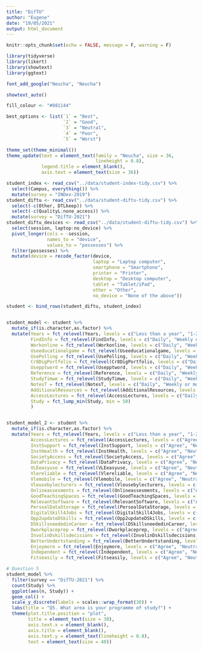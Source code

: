 ```yaml
---
title: "DifTU"
author: "Eugene"
date: "19/05/2021"
output: html_document
---
```


```r
knitr::opts_chunk$set(echo = FALSE, message = F, warning = F)
```

```r
library(tidyverse)
library(likert)
library(showtext)
library(ggtext)

font_add_google("Neucha", "Neucha")

showtext_auto()

fill_colour <- "#881144"

best_options <- list(`1` = "Best", 
                     `2` = "Good", 
                     `3` = "Neutral", 
                     `4` = "Poor", 
                     `5` = "Worst")

theme_set(theme_minimal())
theme_update(text = element_text(family = "Neucha", size = 36, 
                                 lineheight = 0.8),
             legend.title = element_blank(),
             axis.text = element_text(size = 36))

student_index <- read_csv("../data/student-index-tidy.csv") %>% 
  select(Campus, everything()) %>% 
  mutate(survey = "INDex-2019")
student_diftu <- read_csv("../data/student-diftu-tidy.csv") %>% 
  select(-c(Other, DTLkeep)) %>% 
  select(-c(QualityL:none_access)) %>% 
  mutate(survey = "DifTU-2021")
student_diftu_devices <- read_csv("../data/student-diftu-tidy.csv") %>% 
  select(session, laptop:no_device) %>% 
  pivot_longer(cols = -session, 
               names_to = "device", 
               values_to = "possesses") %>% 
  filter(possesses) %>% 
  mutate(device = recode_factor(device,
                                laptop = "Laptop computer",
                                smartphone = "Smartphone",
                                printer = "Printer",
                                desktop = "Desktop computer",
                                tablet = "Tablet/iPad",
                                other = "Other",
                                no_device = "None of the above"))

student <- bind_rows(student_diftu, student_index)


student_model <- student %>% 
  mutate_if(is.character,as.factor) %>% 
  mutate(Years = fct_relevel(Years, levels = c("Less than a year", "1-2 years", "2-3 years", "More than 3 years")),
         FindInfo = fct_relevel(FindInfo, levels = c("Daily", "Weekly or more", "Monthly or less", "Never")),
         Workonline = fct_relevel(Workonline, levels = c("Daily", "Weekly or more", "Monthly or less", "Never")),
         Useeducationalgame = fct_relevel(Useeducationalgame, levels = c("Daily", "Weekly or more", "Monthly or less", "Never")),
         UsePolling = fct_relevel(UsePolling, levels = c("Daily", "Weekly or more", "Monthly or less", "Never")),
         Cr8DigPortfolio = fct_relevel(Cr8DigPortfolio, levels = c("Daily", "Weekly or more", "Monthly or less", "Never")),
         Usepptword = fct_relevel(Usepptword, levels = c("Daily", "Weekly or more", "Monthly or less", "Never")),
         Reference = fct_relevel(Reference, levels = c("Daily", "Weekly or more", "Monthly or less", "Never")),
         StudyTimwe = fct_relevel(StudyTimwe, levels = c("Daily", "Weekly or more", "Monthly or less", "Never")),
         NotesT = fct_relevel(NotesT, levels = c("Daily", "Weekly or more", "Monthly or less", "Never")),
         AdditionalResources = fct_relevel(AdditionalResources, levels = c("Daily", "Weekly or more", "Monthly or less", "Never")),
         AccessLectures = fct_relevel(AccessLectures, levels = c("Daily", "Weekly or more", "Monthly or less", "Never")),
         Study = fct_lump_min(Study, min = 50)
         )


student_model_2 <- student %>% 
  mutate_if(is.character,as.factor) %>% 
  mutate(Years = fct_relevel(Years, levels = c("Less than a year", "1-2 years", "2-3 years", "More than 3 years")),
         AccessLectures = fct_relevel(AccessLectures, levels = c("Agree", "Neutral", "Disagree")),
         InstSupport = fct_relevel(InstSupport, levels = c("Agree", "Neutral", "Disagree")),
         InstHealth = fct_relevel(InstHealth, levels = c("Agree", "Neutral", "Disagree")),
         SocietyAccess = fct_relevel(SocietyAccess, levels = c("Agree", "Neutral", "Disagree")),
         DataPrivacy = fct_relevel(DataPrivacy, levels = c("Agree", "Neutral", "Disagree")),
         VLEeasyuse = fct_relevel(VLEeasyuse, levels = c("Agree", "Neutral", "Disagree")),
         Vlereliable = fct_relevel(Vlereliable, levels = c("Agree", "Neutral", "Disagree")),
         Vlemobile = fct_relevel(Vlemobile, levels = c("Agree", "Neutral", "Disagree")),
         Vleusebylecturers = fct_relevel(Vleusebylecturers, levels = c("Agree", "Neutral", "Disagree")),
         Onlineassesments = fct_relevel(Onlineassesments, levels = c("Agree", "Neutral", "Disagree")),
         GoodTeachingSpaces = fct_relevel(GoodTeachingSpaces, levels = c("Agree", "Neutral", "Disagree")),
         RelevantSoftware = fct_relevel(RelevantSoftware, levels = c("Agree", "Neutral", "Disagree")),
         PersoalDataStorage = fct_relevel(PersoalDataStorage, levels = c("Agree", "Neutral", "Disagree")),
         DigitalSkill4Jobs = fct_relevel(DigitalSkill4Jobs, levels = c("Agree", "Neutral", "Disagree")),
         Opp2updateDSkills = fct_relevel(Opp2updateDSkills, levels = c("Agree", "Neutral", "Disagree")),
         DSkillsneededinCareer = fct_relevel(DSkillsneededinCareer, levels = c("Agree", "Neutral", "Disagree")),
         Dworkplaceprep = fct_relevel(Dworkplaceprep, levels = c("Agree", "Neutral", "Disagree")),
         InvolinDskillsdecisions = fct_relevel(InvolinDskillsdecisions, levels = c("Agree", "Neutral", "Disagree")),
         BetterUndertstanding = fct_relevel(BetterUndertstanding, levels = c("Agree", "Neutral", "Disagree")),
         Enjoymore = fct_relevel(Enjoymore, levels = c("Agree", "Neutral", "Disagree")),
         Independent = fct_relevel(Independent, levels = c("Agree", "Neutral", "Disagree")),
         Fitseasily = fct_relevel(Fitseasily, levels = c("Agree", "Neutral", "Disagree")),)

```

```r
# Question 5
student_model %>% 
  filter(survey == "DifTU-2021") %>% 
  count(Study) %>% 
  ggplot(aes(n, Study)) +
  geom_col() +
  scale_y_discrete(labels = scales::wrap_format(30)) +
  labs(title = "Q5. What area is your programme of study?") +
  theme(plot.title.position = "plot",
        title = element_text(size = 30),
        axis.text.x = element_blank(),
        axis.title = element_blank(),
        axis.text.y = element_text(lineheight = 0.8),
        text = element_text(size = 40))
```

<!-- --- -->

<!-- ```{r q6} -->
<!-- # Question 6 -->
<!-- student_model %>%  -->
<!--   filter(!is.na(Age), survey == "DifTU-2021") %>% -->
<!--   mutate(Age = glue::glue("{Age} years")) %>%  -->
<!--   ggplot(aes(fct_rev(Age), fill = survey)) +  -->
<!--   geom_bar(show.legend = F, position = "dodge") + -->
<!--   coord_flip() + -->
<!--   theme(axis.text.x = element_blank(), -->
<!--         axis.title = element_blank()) +  -->
<!--   scale_x_discrete(labels = scales::wrap_format(30)) + -->
<!--   labs(title = "Q6. How old are you?") + -->
<!--   theme(plot.title.position = "plot", -->
<!--         title = element_text(size = 30), -->
<!--         text = element_text(size = 24)) -->
<!-- ``` -->

<!-- --- -->

<!-- ```{r q7} -->

<!-- # Question 7 -->
<!-- student_model %>%  -->
<!--   filter(!is.na(Gender)) %>%  -->
<!--   ggplot(aes(fct_rev(Gender), fill = survey)) +  -->
<!--   geom_bar(show.legend = F, position = "dodge") + -->
<!--   coord_flip() + -->
<!--   theme(axis.text.x = element_blank(), -->
<!--         axis.title = element_blank()) +  -->
<!--   scale_x_discrete(labels = scales::wrap_format(30)) + -->
<!--   labs(title = "Q7. What gender do you identify as?") + -->
<!--   theme(plot.title.position = "plot", -->
<!--         title = element_text(size = 30), -->
<!--         text = element_text(size = 24)) -->
<!-- ``` -->

<!-- --- -->

<!-- ```{r q11} -->
<!-- # Question 11 -->
<!-- student_diftu_devices <- read_csv("../data/student-diftu-tidy.csv") %>%  -->
<!--   select(session, laptop:no_device) %>%  -->
<!--   pivot_longer(cols = -session,  -->
<!--                names_to = "device",  -->
<!--                values_to = "possesses") %>%  -->
<!--   filter(possesses) %>%  -->
<!--   mutate(device = recode_factor(device, -->
<!--                                 laptop = "Laptop computer", -->
<!--                                 smartphone = "Smartphone", -->
<!--                                 printer = "Printer", -->
<!--                                 desktop = "Desktop computer", -->
<!--                                 tablet = "Tablet/iPad", -->
<!--                                 other = "Other", -->
<!--                                 no_device = "None of the above")) -->

<!-- student_diftu_devices %>%  -->
<!--   ggplot(aes(fct_infreq(device) %>% fct_rev)) +  -->
<!--   geom_bar(show.legend = F, position = "dodge", fill = fill_colour) + -->
<!--   coord_flip() + -->
<!--   theme(axis.text.x = element_blank(), -->
<!--         axis.title = element_blank()) +  -->
<!--   scale_x_discrete(labels = scales::wrap_format(30)) + -->
<!--   labs(title = "Q11. Which of these personally-owned devices do you use to support your learning? (Choose all that apply)") + -->
<!--   theme(plot.title.position = "plot", -->
<!--         title = element_text(size = 30), -->
<!--         text = element_text(size = 24)) -->
<!-- ``` -->

<!-- --- -->

<!-- ```{r q12} -->
<!-- # Question 12 -->
<!-- likert <- student_model %>% -->
<!--   as.data.frame %>%  -->
<!--   select(Reference:AccessLectures, survey) %>%  -->
<!--   drop_na()  -->

<!-- likert %>%  -->
<!--   select(Reference:AccessLectures) %>% -->
<!--   rename("Manage links or references" = Reference, -->
<!--          "Organise your study time" = StudyTimwe, -->
<!--          "Make notes or recordings" = NotesT, -->
<!--          "Access lecture notes or recorded lectures" = AccessLectures, -->
<!--          "Look for extra resources not recommended by your lecturer" = AdditionalResources) %>%  -->
<!--   likert(grouping = likert %>% pull(survey)) %>%  -->
<!--   plot(ordered = F, wrap= 60, labeller = labels) +  -->
<!--   labs(title = "Q12. In your own learning time, how often do you use digital tools or apps to…") + -->
<!--   theme(text = element_text(size = 24), -->
<!--         axis.text = element_text(size = 24)) -->
<!-- ``` -->

<!-- --- -->

<!-- ```{r q13} -->
<!-- # Question 13 -->
<!-- read_csv("../data/student-diftu-tidy.csv") %>%  -->
<!--   select(session, online:none_access) %>%  -->
<!--   pivot_longer(cols = -session,  -->
<!--                names_to = "access",  -->
<!--                values_to = "possesses") %>%  -->
<!--   filter(possesses) %>%  -->
<!--   mutate(access = recode_factor(access, -->
<!--                                 online = "Online course materials", -->
<!--                                 wifi = "Reliable Wi-Fi", -->
<!--                                 e_books = "e-books and e-journals", -->
<!--                                 file_storage = "File storage and back-up", -->
<!--                                 recorded_lectures = "Recorded lectures", -->
<!--                                 internet_training = "Internet-based skills training", -->
<!--                                 none_access = "None of the above")) %>%  -->
<!--   ggplot(aes(fct_infreq(access) %>% fct_rev)) +  -->
<!--   geom_bar(show.legend = F, position = "dodge", fill = fill_colour) + -->
<!--   coord_flip() + -->
<!--   theme(axis.text.x = element_blank(), -->
<!--         axis.title = element_blank(), -->
<!--         plot.title.position = "plot") +  -->
<!--   scale_x_discrete(labels = scales::wrap_format(30)) +  -->
<!--   labs(title = "Q13. Which	of	these	do	you	have	access	to	at	your	institution whenever	you	need	them?	Tick	all	that apply") -->
<!-- ``` -->

<!-- --- -->

<!-- ```{r q14} -->
<!-- # Question 14 -->
<!-- likert <- student_model_2 %>% -->
<!--   as.data.frame %>%  -->
<!--   select(InstSupport:DataPrivacy, survey) %>%  -->
<!--   drop_na() %>%  -->
<!--   mutate(DataPrivacy = fct_recode(DataPrivacy, Neutral = "Neutural")) -->

<!-- likert %>%  -->
<!--   select(InstSupport:DataPrivacy) %>% -->
<!--   rename("This institution supports me to use my own digital devices" = InstSupport, -->
<!--          "I can access institution health and wellbeing services online" = InstHealth, -->
<!--          "I can participate in student union / club / society activities online" = SocietyAccess, -->
<!--          "This institution protects my data privacy" = DataPrivacy) %>%  -->
<!--   likert(grouping = likert %>% pull(survey)) %>%  -->
<!--   plot(ordered = F, wrap= 60, labeller = labels) +  -->
<!--   labs(title = "Q14. How much do you agree with the following statements?") + -->
<!--   theme(text = element_text(size = 18), -->
<!--         axis.text = element_text(size = 18)) -->
<!-- ``` -->

<!-- --- -->

<!-- ```{r q15} -->
<!-- # Question 15 -->
<!-- student %>%  -->
<!--   filter(!is.na(Support)) %>%  -->
<!--   ggplot(aes(Support, fill = survey)) + -->
<!--   geom_bar(show.legend = F, position = "dodge", aes(y = (..count..)/sum(..count..))) + -->
<!--   geom_text(aes(group = survey, -->
<!--                 label = scales::percent((..count..)/sum(..count..)), -->
<!--                 y = (..count..)/sum(..count..)),  -->
<!--             stat= "count",  -->
<!--             hjust = -.5, -->
<!--             position = position_dodge(width = 1)) + -->
<!--   coord_flip() + -->
<!--   theme(axis.title = element_blank(), -->
<!--         axis.text.x = element_blank()) + -->
<!--   labs(title = "Q15. Who supports you most to use digital technology in your learning?") + -->
<!--   theme(plot.title.position = "plot") -->
<!-- ``` -->

<!-- --- -->

<!-- ```{r q17} -->

<!-- # https://slcladal.github.io/surveys.html#4_Visualizing_survey_data -->

<!-- # Question 17 -->
<!-- likert <- student_model %>% -->
<!--   as.data.frame %>%  -->
<!--   select(FindInfo:Usepptword, survey) %>%  -->
<!--   drop_na()  -->

<!-- likert %>%  -->
<!--   select(FindInfo:Usepptword) %>%  -->
<!--   rename("Work online with others" = Workonline, -->
<!--          "Create a digital record/ portfolio of your learning" = Cr8DigPortfolio, -->
<!--          "Find information online" = FindInfo, -->
<!--          "Use an educational game or simulation learning" = Useeducationalgame, -->
<!--          "Use a polling device / online quiz to give answers in class" = UsePolling, -->
<!--          "Produce work in digital formats other than Word/PowerPoint" = Usepptword) %>%  -->
<!--   likert(grouping = likert %>% pull(survey)) %>%  -->
<!--   plot(ordered = F, wrap= 60, labeller = labels) +  -->
<!--   labs(title = "Q17. As part of your course, how often do you…") + -->
<!--   theme(text = element_text(size = 24), -->
<!--         axis.text = element_text(size = 24)) -->
<!-- ``` -->

<!-- --- -->

<!-- ```{r q18} -->
<!-- # Question 18 -->
<!-- likert <- student_model_2 %>% -->
<!--   as.data.frame %>%  -->
<!--   select(VLEeasyuse:Vleusebylecturers, survey) %>%  -->
<!--   drop_na()  -->

<!-- likert %>%  -->
<!--   select(VLEeasyuse:Vleusebylecturers) %>% -->
<!--   rename("I can easily find things on the VLE" = VLEeasyuse, -->
<!--          "I rely on it to do my coursework" = Vlereliable, -->
<!--          "I regularly access it on a mobile device" = Vlemobile, -->
<!--          "I would like it to be used more by my tutors/instructors" = Vleusebylecturers) %>%  -->
<!--   likert(grouping = likert %>% pull(survey)) %>%  -->
<!--   plot(ordered = F, wrap= 60, labeller = labels) +  -->
<!--   labs(title = "Q18. How much do you agree with the following statements?") + -->
<!--   theme(text = element_text(size = 24), -->
<!--         axis.text = element_text(size = 24)) -->
<!-- ``` -->

<!-- --- -->

<!-- ```{r q19} -->
<!-- # Question 19 -->
<!-- likert <- student_model_2 %>% -->
<!--   as.data.frame %>%  -->
<!--   select(Onlineassesments:PersoalDataStorage, survey) %>%  -->
<!--   drop_na()  -->

<!-- likert %>%  -->
<!--   select(Onlineassesments:PersoalDataStorage) %>% -->
<!--   rename("Online assessments are delivered and managed well" = Onlineassesments, -->
<!--          "Teaching spaces are well designed for the technologies we use" = GoodTeachingSpaces, -->
<!--          "The software used on my course is industry standard and up-to-date" = RelevantSoftware, -->
<!--          "I am told how my personal data is stored and used" = PersoalDataStorage) %>%  -->
<!--   likert(grouping = likert %>% pull(survey)) %>%  -->
<!--   plot(ordered = F, wrap= 60, labeller = labels) +  -->
<!--   labs(title = "Q19. How much do you agree with the following statements?") + -->
<!--   theme(text = element_text(size = 18), -->
<!--         axis.text = element_text(size = 18)) -->
<!-- ``` -->

<!-- --- -->

<!-- ```{r q20} -->
<!-- # Question 20 -->
<!-- likert <- student_model_2 %>% -->
<!--   as.data.frame %>%  -->
<!--   select(DigitalSkill4Jobs:InvolinDskillsdecisions, survey) %>%  -->
<!--   drop_na()  -->

<!-- likert %>%  -->
<!--   select(DigitalSkill4Jobs:InvolinDskillsdecisions) %>% -->
<!--   rename("Before I started my course I was told what digital skills I would need" = DigitalSkill4Jobs, -->
<!--          "I have regular opportunities to review and update my digital skills" = Opp2updateDSkills, -->
<!--          "Digital skills are important in my chosen career" = DSkillsneededinCareer, -->
<!--          "My course prepares me for the digital workplace" = Dworkplaceprep, -->
<!--          "Learners are given the chance to be involved in decisions about digital services" = InvolinDskillsdecisions) %>%  -->
<!--   likert(grouping = likert %>% pull(survey)) %>%  -->
<!--   plot(ordered = F, wrap= 60, labeller = labels) +  -->
<!--   labs(title = "Q20. How much do you agree with the following statements?") + -->
<!--   theme(text = element_text(size = 18), -->
<!--         axis.text = element_text(size = 18)) -->
<!-- ``` -->

<!-- --- -->

<!-- ```{r q24} -->
<!-- # Question 24 -->
<!-- likert <- student_model_2 %>% -->
<!--   as.data.frame %>%  -->
<!--   select(BetterUndertstanding:Fitseasily, survey) %>%  -->
<!--   drop_na()  -->

<!-- likert %>%  -->
<!--   select(BetterUndertstanding:Fitseasily) %>% -->
<!--   rename("I understand things better" = BetterUndertstanding, -->
<!--          "I enjoy learning more" = Enjoymore, -->
<!--          "I am more independent in my learning" = Independent, -->
<!--          "I can fit learning into my life more easily" = Fitseasily) %>%  -->
<!--   likert(grouping = likert %>% pull(survey)) %>%  -->
<!--   plot(ordered = F, wrap= 60, labeller = labels) +  -->
<!--   labs(title = "Q24. When digital technologies are used on my course ...") + -->
<!--   theme(text = element_text(size = 24), -->
<!--         axis.text = element_text(size = 24)) -->
<!-- ``` -->

